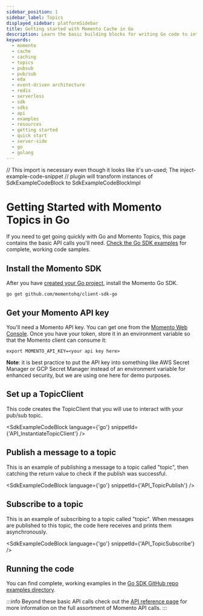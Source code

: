 ```yaml
---
sidebar_position: 1
sidebar_label: Topics
displayed_sidebar: platformSidebar
title: Getting started with Momento Cache in Go
description: Learn the basic building blocks for writing Go code to interact with Momento Topics.
keywords:
  - momento
  - cache
  - caching
  - topics
  - pubsub
  - pub/sub
  - eda
  - event-driven architecture
  - redis
  - serverless
  - sdk
  - sdks
  - api
  - examples
  - resources
  - getting started
  - quick start
  - server-side
  - go
  - golang
---
```


// This import is necessary even though it looks like it's un-used; The inject-example-code-snippet
// plugin will transform instances of SdkExampleCodeBlock to SdkExampleCodeBlockImpl

# Getting Started with Momento Topics in Go

If you need to get going quickly with Go and Momento Topics, this page contains the basic API calls you'll need. [Check the Go SDK examples](https://github.com/momentohq/client-sdk-kotlin/tree/main/examples) for complete, working code samples.

## Install the Momento SDK

After you have [created your Go project](https://go.dev/doc/code#Command), install the Momento Go SDK.
```cli
go get github.com/momentohq/client-sdk-go
```

## Get your Momento API key

You'll need a Momento API key. You can get one from the [Momento Web Console](https://console.gomomento.com/).
Once you have your token, store it in an environment variable so that the Momento client can consume it:

```
export MOMENTO_API_KEY=<your api key here>
```

**Note**: it is best practice to put the API key into something like AWS Secret Manager or GCP Secret Manager instead of an environment variable for enhanced security, but we are using one here for demo purposes.

## Set up a TopicClient
This code creates the TopicClient that you will use to interact with your pub/sub topic.

<SdkExampleCodeBlock language={'go'} snippetId={'API_InstantiateTopicClient'} />

## Publish a message to a topic
This is an example of publishing a message to a topic called "topic", then catching the return value to check if the publish was successful.

<SdkExampleCodeBlock language={'go'} snippetId={'API_TopicPublish'} />

## Subscribe to a topic
This is an example of subscribing to a topic called "topic". When messages are published to this topic, the code here receives and prints them asynchronously.

<SdkExampleCodeBlock language={'go'} snippetId={'API_TopicSubscribe'} />

## Running the code

You can find complete, working examples in the [Go SDK GitHub repo examples directory](https://github.com/momentohq/client-sdk-go/tree/main/examples).

:::info
Beyond these basic API calls check out the [API reference page](/topics/develop/api-reference) for more information on the full assortment of Momento API calls.
:::
